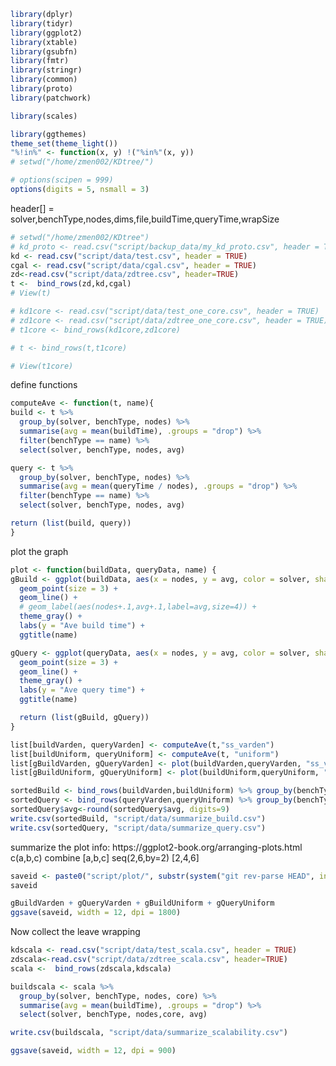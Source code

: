  
```r
library(dplyr)
library(tidyr)
library(ggplot2)
library(xtable)
library(gsubfn)
library(fmtr)
library(stringr)
library(common)
library(proto)
library(patchwork)

library(scales)

library(ggthemes)
theme_set(theme_light())
"%!in%" <- function(x, y) !("%in%"(x, y))
# setwd("/home/zmen002/KDtree/")

# options(scipen = 999)
options(digits = 5, nsmall = 3)
```
header[] = solver,benchType,nodes,dims,file,buildTime,queryTime,wrapSize

```R
# setwd("/home/zmen002/KDtree")
# kd_proto <- read.csv("script/backup_data/my_kd_proto.csv", header = TRUE)
kd <- read.csv("script/data/test.csv", header = TRUE)
cgal <- read.csv("script/data/cgal.csv", header = TRUE)
zd<-read.csv("script/data/zdtree.csv", header=TRUE)
t <-  bind_rows(zd,kd,cgal)
# View(t)

# kd1core <- read.csv("script/data/test_one_core.csv", header = TRUE)
# zd1core <- read.csv("script/data/zdtree_one_core.csv", header = TRUE)
# t1core <- bind_rows(kd1core,zd1core)

# t <- bind_rows(t,t1core)

# View(t1core)
```

define functions 
```R
computeAve <- function(t, name){
build <- t %>%
  group_by(solver, benchType, nodes) %>%
  summarise(avg = mean(buildTime), .groups = "drop") %>%
  filter(benchType == name) %>%
  select(solver, benchType, nodes, avg)

query <- t %>%
  group_by(solver, benchType, nodes) %>%
  summarise(avg = mean(queryTime / nodes), .groups = "drop") %>%
  filter(benchType == name) %>%
  select(solver, benchType, nodes, avg)

return (list(build, query))
}
```

plot the graph
```R
plot <- function(buildData, queryData, name) {
gBuild <- ggplot(buildData, aes(x = nodes, y = avg, color = solver, shape = solver)) +
  geom_point(size = 3) +
  geom_line() +
  # geom_label(aes(nodes+.1,avg+.1,label=avg,size=4)) +
  theme_gray() +
  labs(y = "Ave build time") +
  ggtitle(name)

gQuery <- ggplot(queryData, aes(x = nodes, y = avg, color = solver, shape = solver)) +
  geom_point(size = 3) +
  geom_line() +
  theme_gray() +
  labs(y = "Ave query time") + 
  ggtitle(name)

  return (list(gBuild, gQuery))
}
```


```R
list[buildVarden, queryVarden] <- computeAve(t,"ss_varden")
list[buildUniform, queryUniform] <- computeAve(t, "uniform")
list[gBuildVarden, gQueryVarden] <- plot(buildVarden,queryVarden, "ss_varden")
list[gBuildUniform, gQueryUniform] <- plot(buildUniform,queryUniform, "uniform")

sortedBuild <- bind_rows(buildVarden,buildUniform) %>% group_by(benchType) %>% arrange(nodes,avg,.by_group=TRUE)
sortedQuery <- bind_rows(queryVarden,queryUniform) %>% group_by(benchType) %>% arrange(nodes,avg,.by_group=TRUE)
sortedQuery$avg<-round(sortedQuery$avg, digits=9)
write.csv(sortedBuild, "script/data/summarize_build.csv")
write.csv(sortedQuery, "script/data/summarize_query.csv")
```

summarize the plot info: https://ggplot2-book.org/arranging-plots.html
c(a,b,c) combine [a,b,c]
seq(2,6,by=2) [2,4,6]

```R
saveid <- paste0("script/plot/", substr(system("git rev-parse HEAD", intern = TRUE), 0, 7), ".jpg")
saveid

gBuildVarden + gQueryVarden + gBuildUniform + gQueryUniform
ggsave(saveid, width = 12, dpi = 1800)
```

Now collect the leave wrapping
```R
kdscala <- read.csv("script/data/test_scala.csv", header = TRUE)
zdscala<-read.csv("script/data/zdtree_scala.csv", header=TRUE)
scala <-  bind_rows(zdscala,kdscala)

buildscala <- scala %>%
  group_by(solver, benchType, nodes, core) %>%
  summarise(avg = mean(buildTime), .groups = "drop") %>%
  select(solver, benchType, nodes,core, avg) 

write.csv(buildscala, "script/data/summarize_scalability.csv")

ggsave(saveid, width = 12, dpi = 900)
```
